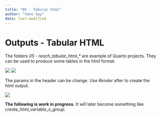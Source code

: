 ```yaml
---
title: "05 - Tabular html"
author: "Yann Say"
date: last-modified
---
```

# Outputs - Tabular HTML

The folders *05 - reach_tabular_html_\**  are example of Quarto projects. They can be used to produce some tables in the html format.

![](../config/images/tabular_html_folder.png)
![](../config/images/tabular_html_quarto_file.png)

The params in the header can be change. Use *Render* after to create the html output.

![](../config/images/tabular_html_output.png)


::: {.callout-note .column-margin}
**The following is work in progress.** It will later become something like *create_html_variable_x_group*.
:::

